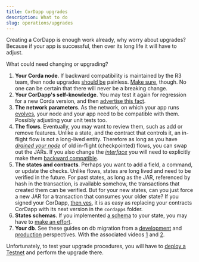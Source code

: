 ```yaml
---
title: CorDapp upgrades
description: What to do
slug: operations/upgrades
---
```


Creating a CorDapp is enough work already, why worry about upgrades? Because if your app is successful, then over its long life it will have to adjust.

What could need changing or upgrading?

1. **Your Corda node**. If backward compatibility is maintained by the R3 team, then node upgrades [should be](https://docs.corda.net/docs/corda-os/4.5/api-stability-guarantees.html) painless. [Make sure](https://docs.corda.net/docs/corda-os/4.5/app-upgrade-notes.html), though. No one can be certain that there will never be a breaking change.
2. **Your CorDapp's self-knowledge**. You may test it again for regression for a new Corda version, and then [advertise this fact](https://docs.corda.net/docs/corda-os/4.5/versioning.html).
3. **The network parameters**. As the network, on which your app runs [evolves](https://docs.corda.net/docs/corda-os/4.5/network-map.html#network-parameters), your node and your app need to be compatible with them. Possibly adjusting your unit tests too.
4. **The flows**. Eventually, you may want to review them, such as add or remove features. Unlike a state, and the contract that controls it, an in-flight flow is not a long-lived entity. Therefore as long as you have [_drained your node_](https://docs.corda.net/docs/corda-os/4.5/upgrading-cordapps.html#flow-drains) of old in-flight (checkpointed) flows, you can swap out the JARs. If you also change the [_interface_](https://docs.corda.net/docs/corda-os/4.5/upgrading-cordapps.html#what-defines-the-interface-of-a-flow) you will need to explicitly make them [backward compatible](https://docs.corda.net/docs/corda-os/4.5/upgrading-cordapps.html#what-constitutes-a-non-backwards-compatible-flow-change).
5. **The states and contracts**. Perhaps you want to add a field, a command, or update the checks. Unlike flows, states are long lived and need to be verified in the future. For past states, as long as the JAR, referenced by hash in the transaction, is available somehow, the transactions that created them can be verified. But for your new states, can you just force a new JAR for a transaction that consumes your older state? If you signed your CorDapp, [then yes](https://docs.corda.net/docs/corda-os/4.5/api-contract-constraints.html), it is as easy as replacing your contracts CorDapp with its next version in the `cordapps` folder.
6. **States schemas**. If you implemented [a schema](https://docs.corda.net/docs/corda-os/4.5/api-persistence.html) to your state, you may have to [make an effort](https://docs.corda.net/docs/corda-os/4.5/upgrading-cordapps.html#state-schemas).
7. **Your db**. See these guides on db migration from a [development](https://medium.com/corda/cordapp-database-upgrade-migration-development-perspective-c2931e28b9b4) and [production](https://medium.com/corda/cordapp-database-upgrade-migration-production-perspective-5f655838492d) perspectives. With the associated videos [1](https://www.youtube.com/watch?v=0BKUUY4Tg20) and [2](https://www.youtube.com/watch?v=69un7I-Amwc).

Unfortunately, to test your upgrade procedures, you will have to [deploy a Testnet](https://docs.corda.net/docs/corda-os/4.5/upgrading-cordapps.html#testing-cordapp-upgrades) and perform the upgrade there.
